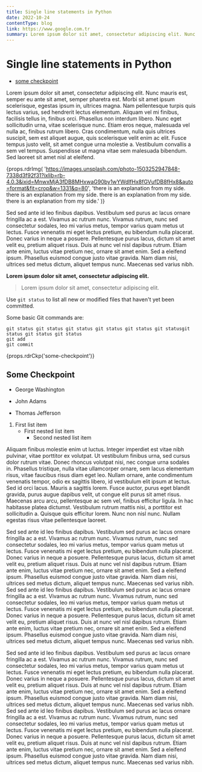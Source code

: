 ```yaml
---
title: Single line statements in Python
date: 2022-10-24
contentType: blog
link: https://www.google.com.tr
summary: Lorem ipsum dolor sit amet, consectetur adipiscing elit. Nunc mauris est, semper eu ante sit amet, semper pharetra est.
---
```


# Single line statements in Python

- [some checkpoint](#some-checkpoint)

Lorem ipsum dolor sit amet, consectetur adipiscing elit. Nunc mauris est, semper eu ante sit amet, semper pharetra est. Morbi sit amet ipsum scelerisque, egestas ipsum in, ultrices magna. Nam pellentesque turpis quis lectus varius, sed hendrerit lectus elementum. Aliquam vel mi finibus, facilisis tellus in, finibus orci. Phasellus non interdum libero. Nunc eget sollicitudin urna, vitae scelerisque nunc. Etiam eros neque, malesuada vel nulla ac, finibus rutrum libero. Cras condimentum, nulla quis ultrices suscipit, sem est aliquet augue, quis scelerisque velit enim ac elit. Fusce tempus justo velit, sit amet congue urna molestie a. Vestibulum convallis a sem vel tempus. Suspendisse ut magna vitae sem malesuada bibendum. Sed laoreet sit amet nisl at eleifend.

{props.rdrImg(
  'https://images.unsplash.com/photo-1503252947848-7338d3f92f31?ixlib=rb-4.0.3&ixid=MnwxMjA3fDB8MHxwaG90by1wYWdlfHx8fGVufDB8fHx8&auto=format&fit=crop&w=1331&q=80',
  'there is an explanation from my side. there is an explanation from my side. there is an explanation from my side. there is an explanation from my side.'
)}


Sed sed ante id leo finibus dapibus. Vestibulum sed purus ac lacus ornare fringilla ac a est. Vivamus ac rutrum nunc. Vivamus rutrum, nunc sed consectetur sodales, leo mi varius metus, tempor varius quam metus ut lectus. Fusce venenatis mi eget lectus pretium, eu bibendum nulla placerat. Donec varius in neque a posuere. Pellentesque purus lacus, dictum sit amet velit eu, pretium aliquet risus. Duis at nunc vel nisl dapibus rutrum. Etiam ante enim, luctus vitae pretium nec, ornare sit amet enim. Sed a eleifend ipsum. Phasellus euismod congue justo vitae gravida. Nam diam nisi, ultrices sed metus dictum, aliquet tempus nunc. Maecenas sed varius nibh.

**Lorem ipsum dolor sit amet, consectetur adipiscing elit.**

> Lorem ipsum dolor sit amet, consectetur adipiscing elit.

Use `git status` to list all new or modified files that haven't yet been committed.

Some basic Git commands are:
```
git status git status git status git status git status git statusgit status git status git status
git add
git commit
```

{props.rdrCkp('some-checkpoint')}
## Some Checkpoint

- George Washington
* John Adams
+ Thomas Jefferson

1. First list item
   - First nested list item
     - Second nested list item

Aliquam finibus molestie enim ut luctus. Integer imperdiet est vitae nibh pulvinar, vitae porttitor ex volutpat. Ut vestibulum finibus urna, sed cursus dolor rutrum vitae. Donec rhoncus volutpat nisi, nec congue urna sodales in. Phasellus tristique, nulla vitae ullamcorper ornare, sem lacus elementum risus, vitae faucibus risus diam eget leo. Nullam ornare, ante condimentum venenatis tempor, odio ex sagittis libero, id vestibulum elit ipsum at lectus. Sed id orci lacus. Mauris a sagittis lorem. Fusce auctor, purus eget blandit gravida, purus augue dapibus velit, ut congue elit purus sit amet risus. Maecenas arcu arcu, pellentesque ac sem vel, finibus efficitur ligula. In hac habitasse platea dictumst. Vestibulum rutrum mattis nisi, a porttitor est sollicitudin a. Quisque quis efficitur lorem. Nunc non nisl nunc. Nullam egestas risus vitae pellentesque laoreet.

Sed sed ante id leo finibus dapibus. Vestibulum sed purus ac lacus ornare fringilla ac a est. Vivamus ac rutrum nunc. Vivamus rutrum, nunc sed consectetur sodales, leo mi varius metus, tempor varius quam metus ut lectus. Fusce venenatis mi eget lectus pretium, eu bibendum nulla placerat. Donec varius in neque a posuere. Pellentesque purus lacus, dictum sit amet velit eu, pretium aliquet risus. Duis at nunc vel nisl dapibus rutrum. Etiam ante enim, luctus vitae pretium nec, ornare sit amet enim. Sed a eleifend ipsum. Phasellus euismod congue justo vitae gravida. Nam diam nisi, ultrices sed metus dictum, aliquet tempus nunc. Maecenas sed varius nibh.
Sed sed ante id leo finibus dapibus. Vestibulum sed purus ac lacus ornare fringilla ac a est. Vivamus ac rutrum nunc. Vivamus rutrum, nunc sed consectetur sodales, leo mi varius metus, tempor varius quam metus ut lectus. Fusce venenatis mi eget lectus pretium, eu bibendum nulla placerat. Donec varius in neque a posuere. Pellentesque purus lacus, dictum sit amet velit eu, pretium aliquet risus. Duis at nunc vel nisl dapibus rutrum. Etiam ante enim, luctus vitae pretium nec, ornare sit amet enim. Sed a eleifend ipsum. Phasellus euismod congue justo vitae gravida. Nam diam nisi, ultrices sed metus dictum, aliquet tempus nunc. Maecenas sed varius nibh.

Sed sed ante id leo finibus dapibus. Vestibulum sed purus ac lacus ornare fringilla ac a est. Vivamus ac rutrum nunc. Vivamus rutrum, nunc sed consectetur sodales, leo mi varius metus, tempor varius quam metus ut lectus. Fusce venenatis mi eget lectus pretium, eu bibendum nulla placerat. Donec varius in neque a posuere. Pellentesque purus lacus, dictum sit amet velit eu, pretium aliquet risus. Duis at nunc vel nisl dapibus rutrum. Etiam ante enim, luctus vitae pretium nec, ornare sit amet enim. Sed a eleifend ipsum. Phasellus euismod congue justo vitae gravida. Nam diam nisi, ultrices sed metus dictum, aliquet tempus nunc. Maecenas sed varius nibh.
Sed sed ante id leo finibus dapibus. Vestibulum sed purus ac lacus ornare fringilla ac a est. Vivamus ac rutrum nunc. Vivamus rutrum, nunc sed consectetur sodales, leo mi varius metus, tempor varius quam metus ut lectus. Fusce venenatis mi eget lectus pretium, eu bibendum nulla placerat. Donec varius in neque a posuere. Pellentesque purus lacus, dictum sit amet velit eu, pretium aliquet risus. Duis at nunc vel nisl dapibus rutrum. Etiam ante enim, luctus vitae pretium nec, ornare sit amet enim. Sed a eleifend ipsum. Phasellus euismod congue justo vitae gravida. Nam diam nisi, ultrices sed metus dictum, aliquet tempus nunc. Maecenas sed varius nibh.